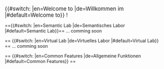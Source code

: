 <big>{{#switch: {{USERLANGUAGECODE}} |en=Welcome to |de=Willkommen im |#default=Welcome to}} {{SITENAME}}!</big>

=={{#switch: {{USERLANGUAGECODE}} |en=Semantic Lab |de=Semantisches Labor |#default=Semantic Lab}}==
... comming soon
<!-- {{Template:Helper/UI/Tiles/Grid
  |tiles=
    {{Template:Helper/UI/Tiles/Tile
      |action=create-instance
      |category=Category:OSW0e7fab2262fb4427ad0fa454bc868a0d--> <!--ElnEntry--><!-- 
    }}
    {{Template:Helper/UI/Tiles/Tile
      |action=query-instance
      |category=Category:OSW0e7fab2262fb4427ad0fa454bc868a0d--> <!--ElnEntry--><!-- 
    }}
    {{Template:Helper/UI/Tiles/Tile
      |action=create-instance
      |category=Category:OSWf0fe562f422d49c6877490b3dfee2f3f--> <!--Device--><!-- 
    }}
    {{Template:Helper/UI/Tiles/Tile
      |action=query-instance
      |category=Category:OSWf0fe562f422d49c6877490b3dfee2f3f--> <!--Device--><!-- 
    }}
    {{Template:Helper/UI/Tiles/Tile
      |action=create-instance
      |category=Category:OSW31ca9a739cb24079b36824045c0832aa--> <!--Material--><!-- 
    }}
    {{Template:Helper/UI/Tiles/Tile
      |action=query-instance
      |category=Category:OSW31ca9a739cb24079b36824045c0832aa--> <!--Material--><!-- 
    }}
}} -->

== {{#switch: {{USERLANGUAGECODE}} |en=Virtual Lab |de=Virtuelles Labor |#default=Virtual Lab}} ==
... comming soon
<!-- {{Template:Helper/UI/Tiles/Grid
  |tiles=
    {{Template:Helper/UI/Tiles/Tile
      |action=create-subcategory
      |category=Category:OSW8e511130cecf4d7fa4177c9c65904fc1 --><!--Model--><!-- 
    }}
    {{Template:Helper/UI/Tiles/Tile
      |action=create-instance
      |category=Category:OSW553f78cc66194ae1873241207b906c4b --><!--BattmoModel--><!-- 
    }}
}} -->


== {{#switch: {{USERLANGUAGECODE}} |en=Common Features |de=Allgemeine Funktionen |#default=Common Features}} ==
{{Template:Helper/UI/Tiles/Grid
  |tiles=
    {{Template:Helper/UI/Tiles/Tile
      |action=create-instance
      |category=Category:OSW92cc6b1a2e6b4bb7bad470dfdcfdaf26 <!--Article-->
    }}
    {{Template:Helper/UI/Tiles/Tile
      |action=query-instance
      |category=Category:OSW92cc6b1a2e6b4bb7bad470dfdcfdaf26 <!--Article-->
    }}
    {{Template:Helper/UI/Tiles/Tile
      |action=create-instance
      |category=Category:OSW494f660e6a714a1a9681c517bbb975da <!--Tutorial-->
    }}
    {{Template:Helper/UI/Tiles/Tile
      |action=query-instance
      |category=Category:OSW494f660e6a714a1a9681c517bbb975da <!--Tutorial-->
    }}
    {{Template:Helper/UI/Tiles/Tile
      |action=create-instance
      |category=Category:OSWa5812d3b5119416c8da1606cbe7054eb<!--Term-->
    }}
    {{Template:Helper/UI/Tiles/Tile
      |action=query-instance
      |category=Category:OSWa5812d3b5119416c8da1606cbe7054eb<!--Term-->
    }}
    {{Template:Helper/UI/Tiles/Tile
      |action=create-instance
      |category=Category:OSW0e084decca6f48a7b023d6b7b2c1452d <!--Event-->
    }}
    {{Template:Helper/UI/Tiles/Tile
      |action=query-instance
      |category=Category:OSW0e084decca6f48a7b023d6b7b2c1452d <!--Event-->
    }}
    {{Template:Helper/UI/Tiles/Tile
      |action=create-instance
      |category=Category:OSW81e9e22e7d934382a6a56df7d3736957 <!--Recipe-->
    }}
    {{Template:Helper/UI/Tiles/Tile
      |action=query-instance
      |category=Category:OSW81e9e22e7d934382a6a56df7d3736957 <!--Recipe-->
    }}
}}
